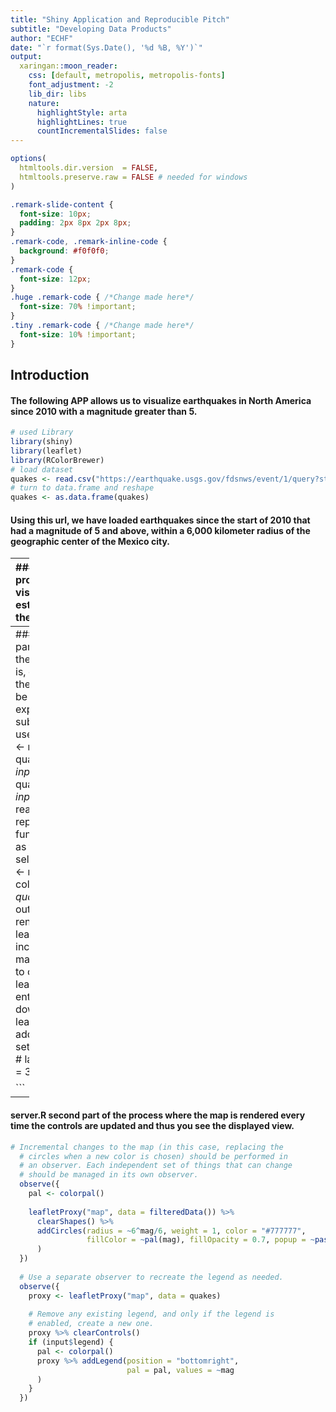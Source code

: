 ```yaml
---
title: "Shiny Application and Reproducible Pitch"
subtitle: "Developing Data Products"
author: "ECHF"
date: "`r format(Sys.Date(), '%d %B, %Y')`"
output:
  xaringan::moon_reader:
    css: [default, metropolis, metropolis-fonts]
    font_adjustment: -2
    lib_dir: libs
    nature:
      highlightStyle: arta
      highlightLines: true
      countIncrementalSlides: false
---
```


```r
options(
  htmltools.dir.version  = FALSE,
  htmltools.preserve.raw = FALSE # needed for windows
)

```
```css
.remark-slide-content {
  font-size: 10px;
  padding: 2px 8px 2px 8px;
}
.remark-code, .remark-inline-code {
  background: #f0f0f0;
}
.remark-code {
  font-size: 12px;
}
.huge .remark-code { /*Change made here*/
  font-size: 70% !important;
}
.tiny .remark-code { /*Change made here*/
  font-size: 10% !important;
}
```
## Introduction
#### The following APP allows us to visualize earthquakes in North America since 2010 with a magnitude greater than 5. 
```r
# used Library
library(shiny)
library(leaflet)
library(RColorBrewer)
# load dataset
quakes <- read.csv("https://earthquake.usgs.gov/fdsnws/event/1/query?starttime=2010-01-01T00:00:00&minmagnitude=5&format=csv&latitude=19.42847&longitude=-99.12766&maxradiuskm=6000&orderby=magnitude")
# turn to data.frame and reshape
quakes <- as.data.frame(quakes)
```
#### Using this url, we have loaded earthquakes since the start of 2010 that had a magnitude of 5 and above, within a 6,000 kilometer radius of the geographic center of the Mexico city.

---
#### uI.R first part of the program where the visualization controls are established and where they are shown. 
.huge[
```r
ui <- bootstrapPage(
    tags$style(type = "text/css", "html, body {width:100%;height:100%}"),
    titlePanel("Earthquakes since the start of 2010 that had a magnitude of 5 and above"),
    leafletOutput("map", width = "100%", height = "100%"),
    absolutePanel(top = 100, right = 10,
                  sliderInput("range", "Magnitudes", min(quakes$mag), max(quakes$mag),
                              value = range(quakes$mag), step = 0.1
                  ),
                  selectInput("colors", "Color Scheme",
                              rownames(subset(brewer.pal.info, category %in% c("seq", "div")))
                  ),
                  checkboxInput("legend", "Show legend", TRUE)
    )
)

```
]
---
#### server.R second part of the program where the page is rendered, that is, every time you move the controls, the view will be updated 
```r
  # Reactive expression for the data subsetted to what the user selected
  filteredData <- reactive({
    quakes[quakes$mag >= input$range[1] & quakes$mag <= input$range[2],]
  })
  # This reactive expression represents the palette function,
  # which changes as the user makes selections in UI.
  colorpal <- reactive({
    colorNumeric(input$colors, quakes$mag)
  })
  # output$map <- renderLeaflet({
  #   # Use leaflet() here, and only include aspects of the map that
  #   # won't need to change dynamically (at least, not unless the
  #   # entire map is being torn down and recreated).
  #   leaflet(quakes) %>%
  #     addTiles() %>%
  #     setView(lng = -99.12766,
  #             lat = 19.42847,
  #             zoom = 3) 
  # 
  # })

```
---
####  server.R second part of the process where the map is rendered every time  the controls are updated and thus you see the displayed view. 
```r
# Incremental changes to the map (in this case, replacing the
  # circles when a new color is chosen) should be performed in
  # an observer. Each independent set of things that can change
  # should be managed in its own observer.
  observe({
    pal <- colorpal()
    
    leafletProxy("map", data = filteredData()) %>%
      clearShapes() %>%
      addCircles(radius = ~6^mag/6, weight = 1, color = "#777777",
                 fillColor = ~pal(mag), fillOpacity = 0.7, popup = ~paste(mag)
      )
  })
  
  # Use a separate observer to recreate the legend as needed.
  observe({
    proxy <- leafletProxy("map", data = quakes)
    
    # Remove any existing legend, and only if the legend is
    # enabled, create a new one.
    proxy %>% clearControls()
    if (input$legend) {
      pal <- colorpal()
      proxy %>% addLegend(position = "bottomright",
                          pal = pal, values = ~mag
      )
    }
  })

```







